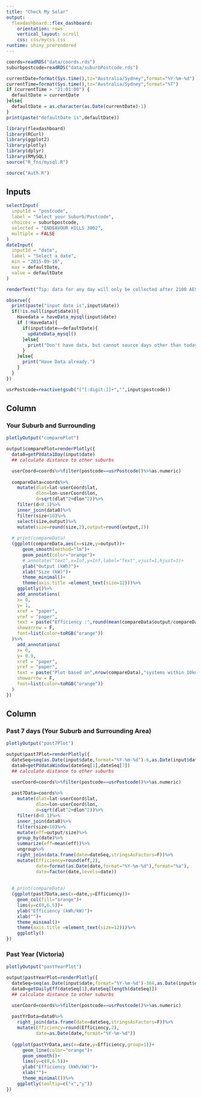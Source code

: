 ```yaml
---
title: "Check My Solar"
output: 
  flexdashboard::flex_dashboard:
    orientation: rows
    vertical_layout: scroll
    css: css/mycss.css
runtime: shiny_prerendered
---
```


```r
coords=readRDS("data/coords.rds")
suburbpostcode=readRDS("data/suburbPostcode.rds")
```

```r
currentDate=format(Sys.time(),tz="Australia/Sydney",format="%Y-%m-%d")
currentTime=format(Sys.time(),tz="Australia/Sydney",format="%T")
if (currentTime > "21:01:00") {
  defaultDate = currentDate
}else{
  defaultDate = as.character(as.Date(currentDate)-1)
}
print(paste("defaultDate is",defaultDate))
```

```r
library(flexdashboard)
library(RCurl)
library(ggplot2)
library(plotly)
library(dplyr)
library(RMySQL)
source("R_fns/mysql.R")
```

```r
source("Auth.R")
```


Inputs {.sidebar data-width=250}
-----------------------------------------------------------------------

```r
selectInput(
  inputId = "postcode",
  label = "Select your Suburb/Postcode",
  choices = suburbpostcode,
  selected = "ENDEAVOUR HILLS 3802",
  multiple = FALSE
)
dateInput(
  inputId = "date",
  label = "Select a date",
  min = "2015-09-16",
  max = defaultDate,
  value = defaultDate
)

renderText("Tip: data for any day will only be collected after 2100 AEST of that day.")
```

```r
observe({
  print(paste("input date is",input$date))
  if(!is.null(input$date)){
    Havedata = haveData_mysql(input$date)
    if (!Havedata){
      if(input$date==defaultDate){ 
        updateData_mysql()
      }else{
        print("Don't have data, but cannot source days other than today!")
      }
    }else{
      print("Have Data already.")
    }
  }
})

usrPostcode=reactive(gsub("[^[:digit:]]+","",input$postcode))
```


Column {data-width=650}
-----------------------------------------------------------------------

### Your Suburb and Surrounding 
```r
plotlyOutput("comparePlot")
```

```r
output$comparePlot=renderPlotly({
  data0=getPVdata1Day(input$date)
  ## calculate distance to other suburbs

  userCoord=coords%>%filter(postcode==usrPostcode()%>%as.numeric)
  
  compareData=coords%>%
    mutate(dlat=lat-userCoord$lat,
           dlon=lon-userCoord$lon,
           d=sqrt(dlat^2+dlon^2))%>%
    filter(d<0.1)%>%
    inner_join(data0)%>%
    filter(size<10)%>%
    select(size,output)%>%
    mutate(size=round(size,2),output=round(output,2))
  
  # print(compareData)
  (ggplot(compareData,aes(x=size,y=output))+
      geom_smooth(method="lm")+
      geom_point(color="orange")+
      # annotate("text",x=Inf,y=Inf,label="Text",vjust=1,hjust=1)+
      ylab("Output (kWh)")+
      xlab("Size (kW)")+
      theme_minimal()+
      theme(axis.title =element_text(size=12)))%>%
    ggplotly()%>%
    add_annotations(
    x= 0,
    y= 1,
    xref = "paper",
    yref = "paper",
    text = paste("Efficiency :",round(mean(compareData$output/compareData$size),2)),
    showarrow = F,
    font=list(color=toRGB("orange"))
  )%>%
    add_annotations(
    x= 0,
    y= 0.9,
    xref = "paper",
    yref = "paper",
    text = paste("Plot based on",nrow(compareData),"systems within 10km of",usrPostcode()),
    showarrow = F,
    font=list(color=toRGB("orange"))
  )
})

```

Column {data-width=350}
-----------------------------------------------------------------------

### Past 7 days (Your Suburb and Surrounding Area)
```r
plotlyOutput("past7Plot")
```

```r
output$past7Plot=renderPlotly({
  dateSeq=seq(as.Date(input$date,format="%Y-%m-%d")-6,as.Date(input$date,format="%Y-%m-%d"),by=1)%>%as.character()
  data0=getPVdataWindow(dateSeq[1],dateSeq[7])
  ## calculate distance to other suburbs

  userCoord=coords%>%filter(postcode==usrPostcode()%>%as.numeric)
  
  past7Data=coords%>%
    mutate(dlat=lat-userCoord$lat,
           dlon=lon-userCoord$lon,
           d=sqrt(dlat^2+dlon^2))%>%
    filter(d<0.1)%>%
    inner_join(data0)%>%
    filter(size<10)%>%
    mutate(eff=output/size)%>%
    group_by(date)%>%
    summarize(eff=mean(eff))%>%
    ungroup%>%
    right_join(data.frame(date=dateSeq,stringsAsFactors=F))%>%
    mutate(Efficiency=round(eff,2),
           date=format(as.Date(date,format="%Y-%m-%d"),format="%a"),
           date=factor(date,levels=date))
  
  
  # print(compareData)
  (ggplot(past7Data,aes(x=date,y=Efficiency))+
    geom_col(fill="orange")+
    lims(y=c(0,6.5))+
    ylab("Efficiency (kWh/kW)")+
    xlab("")+
    theme_minimal()+
    theme(axis.title =element_text(size=12)))%>%
    ggplotly()
})
```

### Past Year (Victoria)
```r
plotlyOutput("pastYearPlot")
```

```r
output$pastYearPlot=renderPlotly({
  dateSeq=seq(as.Date(input$date,format="%Y-%m-%d")-364,as.Date(input$date,format="%Y-%m-%d"),by=1)%>%as.character()
  data0=getDailyEff(dateSeq[1],dateSeq[length(dateSeq)])
  ## calculate distance to other suburbs

  userCoord=coords%>%filter(postcode==usrPostcode()%>%as.numeric)
  
  pastYrData=data0%>%
    right_join(data.frame(date=dateSeq,stringsAsFactors=F))%>%
    mutate(Efficiency=round(Efficiency,2),
           date=as.Date(date,format="%Y-%m-%d"))
  
  (ggplot(pastYrData,aes(x=date,y=Efficiency,group=1))+
      geom_line(color="orange")+
      geom_smooth()+
      lims(y=c(0,6.5))+
      ylab("Efficiency (kWh/kW)")+
      xlab("")+
      theme_minimal())%>%
    ggplotly(tooltip=c("x","y"))
})
```

